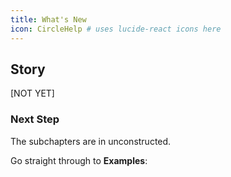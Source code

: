 ```yaml
---
title: What's New
icon: CircleHelp # uses lucide-react icons here
---
```


## Story

[NOT YET]

### Next Step

The subchapters are in unconstructed.

Go straight through to **Examples**:

<Cards>
  <Card title="Examples" href="../../examples/" />
</Cards>
